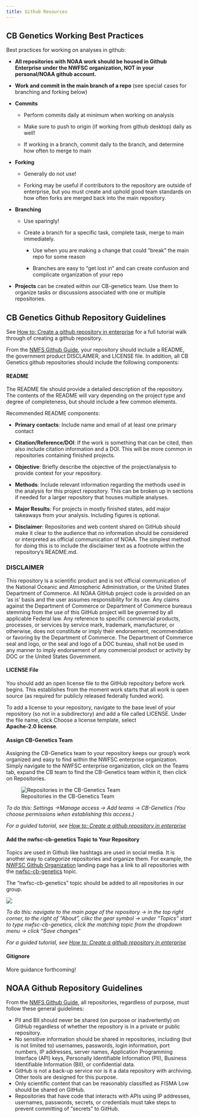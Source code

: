```yaml
---
title: Github Resources
---
```


## CB Genetics Working Best Practices

Best practices for working on analyses in github: 

-   **All repositories with NOAA work should be housed in Github Enterprise under the NWFSC organization, NOT in your personal/NOAA github account.**

-   **Work and commit in the main branch of a repo** (see special cases for branching and forking below)

-   **Commits**

    -   Perform commits daily at minimum when working on analysis

    -   Make sure to push to origin (if working from github desktop) daily as well!

    -   If working in a branch, commit daily to the branch, and determine how often to merge to main

-   **Forking**

    -   Generally do not use!

    -   Forking may be useful if contributors to the repository are outside of enterprise, but you must create and uphold good team standards on how often forks are merged back into the main repository.

-   **Branching**

    -   Use sparingly!

    -   Create a branch for a specific task, complete task, merge to main immediately. 

        -   Use when you are making a change that could “break” the main repo for some reason

        -   Branches are easy to “get lost in” and can create confusion and complicate organization of your repo

-   **Projects** can be created within our CB-genetics team. Use them to organize tasks or discussions associated with one or multiple repositories.

## CB Genetics Github Repository Guidelines

See [How to: Create a github repository in enterprise](https://noaa-nwfsc.github.io/CB_Genetics_Landing_Page/content/02a_create-github-repo.html) for a full tutorial walk through of creating a github repository.

From the [NMFS Github Guide](https://nmfs-opensci.github.io/GitHub-Guide/#sec-guidelines), your repository should include a README, the government product DISCLAIMER, and LICENSE file. In addition, all CB Genetics github repositories should include the following components:

#### README

The README file should provide a detailed description of the repository. The contents of the README will vary depending on the project type and degree of completeness, but should include a few common elements.

Recommended README components:

-   **Primary contacts**: Include name and email of at least one primary contact

-   **Citation/Reference/DOI**: If the work is something that can be cited, then also include citation information and a DOI. This will be more common in repositories containing finished projects.

-   **Objective**: Briefly describe the objective of the project/analysis to provide context for your repository.

-   **Methods**: Include relevant information regarding the methods used in the analysis for this project repository. This can be broken up in sections if needed for a larger repository that houses multiple analyses.

-   **Major Results**: For projects in mostly finished states, add major takeaways from your analysis. Including figures is optional.

-   **Disclaimer**: Repositories and web content shared on GitHub should make it clear to the audience that no information should be considered or interpreted as official communication of NOAA. The simplest method for doing this is to include the disclaimer text as a footnote within the repository’s README.md.

::: {.callout-note icon="false"}
### DISCLAIMER

This repository is a scientific product and is not official communication of the National Oceanic and Atmospheric Administration, or the United States Department of Commerce. All NOAA GitHub project code is provided on an ‘as is’ basis and the user assumes responsibility for its use. Any claims against the Department of Commerce or Department of Commerce bureaus stemming from the use of this GitHub project will be governed by all applicable Federal law. Any reference to specific commercial products, processes, or services by service mark, trademark, manufacturer, or otherwise, does not constitute or imply their endorsement, recommendation or favoring by the Department of Commerce. The Department of Commerce seal and logo, or the seal and logo of a DOC bureau, shall not be used in any manner to imply endorsement of any commercial product or activity by DOC or the United States Government.
:::

#### LICENSE File

You should add an open license file to the GitHub repository before work begins. This establishes from the moment work starts that all work is open source (as required for publicly released federally funded work).

To add a license to your repository, navigate to the base level of your repository (so not in a subdirectory) and add a file called LICENSE. Under the file name, click Choose a license template, select\
**Apache-2.0 license**.

#### Assign CB-Genetics Team

Assigning the CB-Genetics team to your repository keeps our group's work organized and easy to find within the NWFSC enterprise organization. Simply navigate to the NWFSC enterprise organization, click on the Teams tab, expand the CB team to find the CB-Genetics team within it, then click on Repositories.

![Repositories in the CB-Genetics Team](CB-Genetics%20Team%20Repositories.png){fig-align="center"}

*To do this: Settings -\>Manage access -\> Add teams -\> CB-Genetics (You choose permissions when establishing this access.)*

*For a guided tutorial, see [How to: Create a github repository in enterprise](https://noaa-nwfsc.github.io/CB_Genetics_Landing_Page/content/02a_create-github-repo.html)*

#### Add the nwfsc-cb-genetics Topic to Your Repository

Topics are used in Github like hashtags are used in social media. It is another way to categorize repositories and organize them. For example, the [NWFSC Github Organization](https://noaa-nwfsc.github.io/) landing page has a link to all repositories with the [nwfsc-cb-genetics](https://github.com/search?q=topic%3Anwfsc-cb-genetics+org%3Anoaa-nwfsc&type=Repositories) topic.

The "nwfsc-cb-genetics" topic should be added to all repositories in our group.

![](nwfsc-cb-genetics%20topic%20results.png)

*To do this: navigate to the main page of the repository -\> in the top right corner, to the right of "About", clikc the gear symbol -\> under "Topics" start to type nwfsc-cb-genetics, click the matching topic from the dropdown menu -\> click "Save changes"*

*For a guided tutorial, see [How to: Create a github repository in enterprise](https://noaa-nwfsc.github.io/CB_Genetics_Landing_Page/content/02a_create-github-repo.html)*

#### Gitignore

More guidance forthcoming!

## NOAA Github Repository Guidelines

From the [NMFS Github Guide](https://nmfs-opensci.github.io/GitHub-Guide/#sec-guidelines), all repositories, regardless of purpose, must follow these general guidelines:

-   PII and BII should never be shared (on purpose or inadvertently) on GitHub regardless of whether the repository is in a private or public repository.
-   No sensitive information should be shared in repositories, including (but is not limited to) usernames, passwords, login information, port numbers, IP addresses, server names, Application Programming Interface (API) keys, Personally Identifiable Information (PII), Business Identifiable Information (BII), or confidential data.
-   GitHub is not a back-up service nor is it a data repository with archiving. Other tools are designed for this purpose.
-   Only scientific content that can be reasonably classified as FISMA Low should be shared on GitHub.
-   Repositories that have code that interacts with APIs using IP addresses, usernames, passwords, secrets, or credentials must take steps to prevent committing of “secrets” to GitHub.
